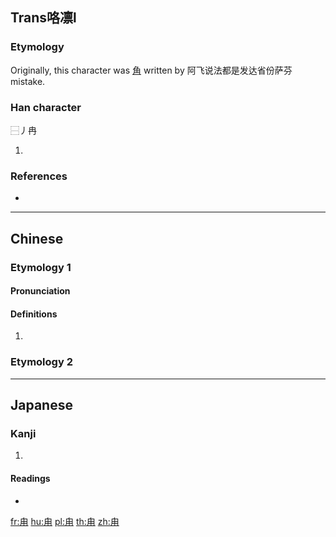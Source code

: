 ==Trans咯凛l==

===Etymology===
Originally, this character was [[角]] written by  阿飞说法都是发达省份萨芬mistake. {{rfv-etymology|mul|}}{{rfc}}

===Han character===
{{Han char|rn=101|rad=用|as=01|sn=6|four=27220|canj=HBQ}}
⿱丿冉
# {{defn|Han|sort=用01}}

===References===
* {{Han ref|kx=0756.010|dkj=21705|dj=1166.030|hdz=10038.060|uh=752A|ud=29994|bh=CA46|bd=51782}}

----

==Chinese==

===Etymology 1===
{{zh-forms}}

====Pronunciation====
{{zh-pron
|m=lù
|c=luk6
|h=pfs=
|md=
|mn=lut
|w=
|cat=
}}

====Definitions====
{{zh-hanzi}}

# {{rfdef|lang=zh}}

===Etymology 2===
{{zh-see|角|v}}

----

==Japanese==

===Kanji===
{{ja-kanji|grade=|rs=用01}}

# {{defn|lang=ja|sort=用01}}

====Readings====
* {{ja-readings|on=[[ろく]] (roku)|kun=[[つの]] (tsuno)|nanori=}}

[[fr:甪]]
[[hu:甪]]
[[pl:甪]]
[[th:甪]]
[[zh:甪]]